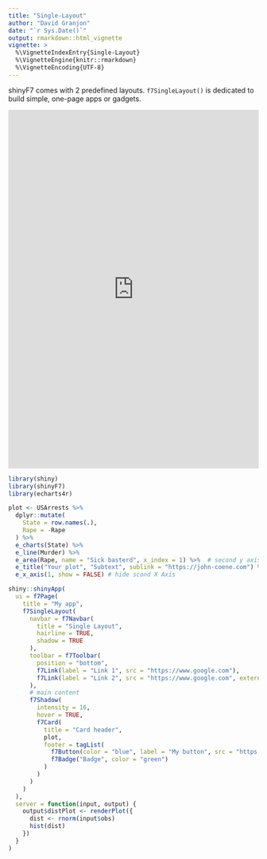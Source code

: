 ```yaml
---
title: "Single-Layout"
author: "David Granjon"
date: "`r Sys.Date()`"
output: rmarkdown::html_vignette
vignette: >
  %\VignetteIndexEntry{Single-Layout}
  %\VignetteEngine{knitr::rmarkdown}
  %\VignetteEncoding{UTF-8}
---
```


shinyF7 comes with 2 predefined layouts. `f7SingleLayout()` is dedicated to build simple, 
one-page apps or gadgets.

<div class="marvel-device iphone-x">
<div class="top-bar"></div>
<div class="sleep"></div>
<div class="bottom-bar"></div>
<div class="volume"></div>
<div class="overflow">
<div class="shadow shadow--tr"></div>
<div class="shadow shadow--tl"></div>
<div class="shadow shadow--br"></div>
<div class="shadow shadow--bl"></div>
</div>
<div class="inner-shadow"></div>
<div class="screen">
<iframe width="100%" src="https://dgranjon.shinyapps.io/miniUI2Single" allowfullscreen="" frameborder="0" scrolling="no" height="720px"></iframe>
</div>
</div>

```r
library(shiny)
library(shinyF7)
library(echarts4r)

plot <- USArrests %>%
  dplyr::mutate(
    State = row.names(.),
    Rape = -Rape
  ) %>%
  e_charts(State) %>%
  e_line(Murder) %>%
  e_area(Rape, name = "Sick basterd", x_index = 1) %>%  # second y axis
  e_title("Your plot", "Subtext", sublink = "https://john-coene.com") %>%
  e_x_axis(1, show = FALSE) # hide scond X Axis

shiny::shinyApp(
  ui = f7Page(
    title = "My app",
    f7SingleLayout(
      navbar = f7Navbar(
        title = "Single Layout",
        hairline = TRUE,
        shadow = TRUE
      ),
      toolbar = f7Toolbar(
        position = "bottom",
        f7Link(label = "Link 1", src = "https://www.google.com"),
        f7Link(label = "Link 2", src = "https://www.google.com", external = TRUE)
      ),
      # main content
      f7Shadow(
        intensity = 16,
        hover = TRUE,
        f7Card(
          title = "Card header",
          plot,
          footer = tagList(
            f7Button(color = "blue", label = "My button", src = "https://www.google.com"),
            f7Badge("Badge", color = "green")
          )
        )
      )
    )
  ),
  server = function(input, output) {
    output$distPlot <- renderPlot({
      dist <- rnorm(input$obs)
      hist(dist)
    })
  }
)
```
